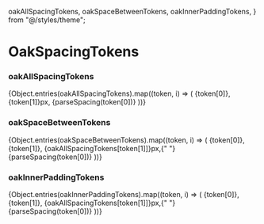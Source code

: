 
  oakAllSpacingTokens,
  oakSpaceBetweenTokens,
  oakInnerPaddingTokens,
} from "@/styles/theme";

<Meta title="StyleTokens/OakSpacingTokens" />

# OakSpacingTokens

### oakAllSpacingTokens

<OakUL>
  {Object.entries(oakAllSpacingTokens).map((token, i) => (
    <OakLI>
      {token[0]}, {token[1]}px, {parseSpacing(token[0])}
    </OakLI>
  ))}
</OakUL>

### oakSpaceBetweenTokens

<OakUL>
  {Object.entries(oakSpaceBetweenTokens).map((token, i) => (
    <OakLI>
      {token[0]}, {token[1]}, {oakAllSpacingTokens[token[1]]}px,{" "}
      {parseSpacing(token[0])}
    </OakLI>
  ))}
</OakUL>

### oakInnerPaddingTokens

<OakUL>
  {Object.entries(oakInnerPaddingTokens).map((token, i) => (
    <OakLI>
      {token[0]}, {token[1]}, {oakAllSpacingTokens[token[1]]}px,{" "}
      {parseSpacing(token[0])}
    </OakLI>
  ))}
</OakUL>
